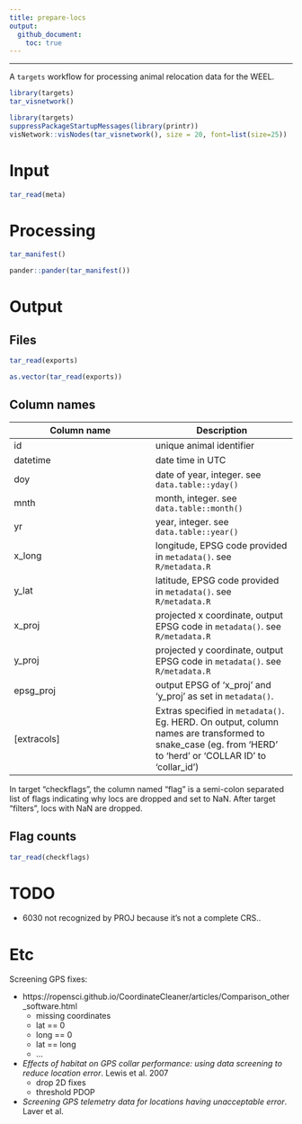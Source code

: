 ```yaml
---
title: prepare-locs
output: 
  github_document:
    toc: true
---
```


---

A `targets` workflow for processing animal relocation data for the WEEL. 

```r
library(targets)
tar_visnetwork()
```

```r
library(targets)
suppressPackageStartupMessages(library(printr))
visNetwork::visNodes(tar_visnetwork(), size = 20, font=list(size=25))
```

# Input
```r
tar_read(meta)
```

# Processing

```r
tar_manifest()
```

```r
pander::pander(tar_manifest())
```


# Output
## Files
```r
tar_read(exports)
```

```r
as.vector(tar_read(exports))
```

## Column names

| Column name | Description | 
| ----------- | ----------- | 
| id          | unique animal identifier | 
| datetime    | date time in UTC | 
| doy         | date of year, integer. see `data.table::yday()` | 
| mnth        | month, integer. see `data.table::month()` | 
| yr          | year, integer. see `data.table::year()` | 
| x_long      | longitude, EPSG code provided in `metadata()`. see `R/metadata.R` | 
| y_lat       | latitude, EPSG code provided in `metadata()`. see `R/metadata.R` |
| x_proj      | projected x coordinate, output EPSG code in `metadata()`. see `R/metadata.R` |  
| y_proj      | projected y coordinate, output EPSG code in `metadata()`. see `R/metadata.R` |  
| epsg_proj   | output EPSG of 'x_proj' and 'y_proj' as set in `metadata()`. |
| [extracols] | Extras specified in `metadata()`. Eg. HERD. On output, column names are transformed to snake_case (eg. from 'HERD' to 'herd' or 'COLLAR ID' to 'collar_id')

In target "checkflags", the column named "flag" is a semi-colon separated list of flags indicating why locs are dropped and set to NaN. After target "filters", locs with NaN are dropped. 


## Flag counts
```r
tar_read(checkflags)
```

# TODO

* 6030 not recognized by PROJ because it's not a complete CRS.. 


# Etc
Screening GPS fixes:

* https://ropensci.github.io/CoordinateCleaner/articles/Comparison_other_software.html
	+ missing coordinates
	+ lat == 0
	+ long == 0
	+ lat == long
	+ ...

* *Effects of habitat on GPS collar performance: using data screening to reduce location error*. Lewis et al. 2007
	+ drop 2D fixes
	+ threshold PDOP
	
* *Screening GPS telemetry data for locations having unacceptable error*. Laver et al. 





